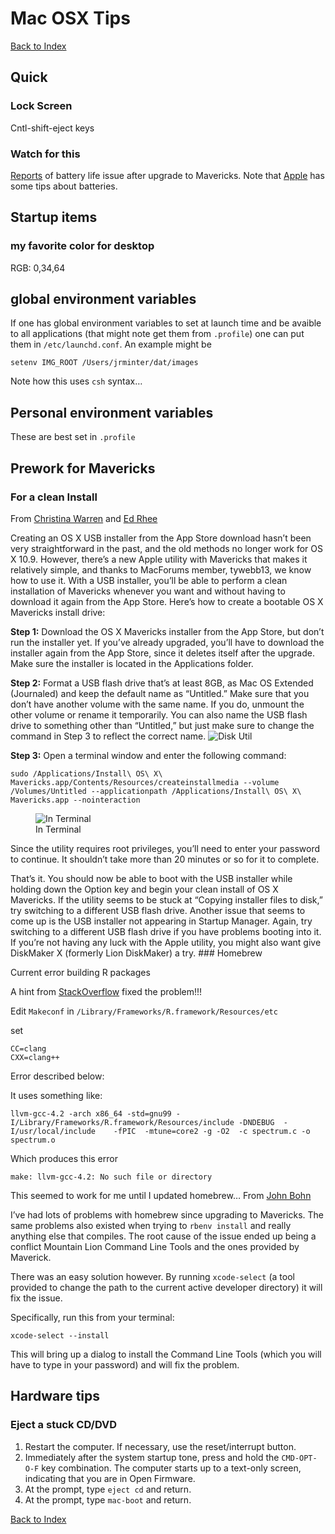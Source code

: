 Mac OSX Tips
========================================================

[Back to Index](../README.html)

## Quick
### Lock Screen
Cntl-shift-eject keys

### Watch for this
[Reports](https://discussions.apple.com/message/23505531#23505531) of battery life issue after upgrade to Mavericks. Note that [Apple](http://www.apple.com/batteries/notebooks.html) has some tips about batteries.

## Startup items
### my favorite color for desktop
RGB: 0,34,64

## global environment variables
If one has global environment variables to set at
launch time and be avaible to all applications (that
might note get them from ``.profile``) one can put
them in ``/etc/launchd.conf``. An example might be

```
setenv IMG_ROOT /Users/jrminter/dat/images
```

Note how this uses ``csh`` syntax...

## Personal environment variables
These are best set in ``.profile``

## Prework for Mavericks

### For a clean Install

From [Christina Warren](http://mashable.com/2013/10/23/clean-install-os-x-mavericks/) and [Ed Rhee](http://howto.cnet.com/8301-11310_39-57608836-285/how-to-create-a-bootable-os-x-mavericks-usb-install-drive/)

Creating an OS X USB installer from the App Store download hasn't been very straightforward in the past, and the old methods no longer work for OS X 10.9. However, there's a new Apple utility with Mavericks that makes it relatively simple, and thanks to MacForums member, tywebb13, we know how to use it. With a USB installer, you'll be able to perform a clean installation of Mavericks whenever you want and without having to download it again from the App Store. Here's how to create a bootable OS X Mavericks install drive:

**Step 1:** Download the OS X Mavericks installer from the App Store, but don't run the installer yet. If you've already upgraded, you'll have to download the installer again from the App Store, since it deletes itself after the upgrade. Make sure the installer is located in the Applications folder.

**Step 2:** Format a USB flash drive that's at least 8GB, as Mac OS Extended (Journaled) and keep the default name as "Untitled." Make sure that you don't have another volume with the same name. If you do, unmount the other volume or rename it temporarily. You can also name the USB flash drive to something other than "Untitled," but just make sure to change the command in Step 3 to reflect the correct name.
![Disk Util](png/format_USB_drive.png)

**Step 3:** Open a terminal window and enter the following command:

```
sudo /Applications/Install\ OS\ X\ Mavericks.app/Contents/Resources/createinstallmedia --volume /Volumes/Untitled --applicationpath /Applications/Install\ OS\ X\ Mavericks.app --nointeraction
```
![In Terminal](png/Create_OSX_install_media.png)

Since the utility requires root privileges, you'll need to enter your password to continue. It shouldn't take more than 20 minutes or so for it to complete.

That's it. You should now be able to boot with the USB installer while holding down the Option key and begin your clean install of OS X Mavericks. If the utility seems to be stuck at "Copying installer files to disk," try switching to a different USB flash drive. Another issue that seems to come up is the USB installer not appearing in Startup Manager. Again, try switching to a different USB flash drive if you have problems booting into it. If you're not having any luck with the Apple utility, you might also want give DiskMaker X (formerly Lion DiskMaker) a try.
### Homebrew

Current error building R packages

A hint from [StackOverflow](http://stackoverflow.com/questions/19533220/cannot-install-r-package-from-source-in-mac-osx-maverick) fixed the problem!!!

Edit ``Makeconf`` in  ``/Library/Frameworks/R.framework/Resources/etc``

set

```
CC=clang
CXX=clang++
```

Error described below:

It uses something like:

```
llvm-gcc-4.2 -arch x86_64 -std=gnu99 -I/Library/Frameworks/R.framework/Resources/include -DNDEBUG  -I/usr/local/include    -fPIC  -mtune=core2 -g -O2  -c spectrum.c -o spectrum.o
```

Which produces this error

```
make: llvm-gcc-4.2: No such file or directory
```

This seemed to work for me until I updated homebrew...
From [John Bohn](http://jjbohn.info/blog/2013/10/02/fixing-homebrew-on-mac-osx-mavericks/)

I've had lots of problems with homebrew since upgrading to Mavericks.
The same problems also existed when trying to ``rbenv install`` and
really anything else that compiles. The root cause of the issue ended
up being a conflict Mountain Lion Command Line Tools and the ones
provided by Maverick.

There was an easy solution however. By running ``xcode-select``
(a tool provided to change the path to the current active developer
directory) it will fix the issue.

Specifically, run this from your terminal:

```
xcode-select --install
```

This will bring up a dialog to install the Command Line Tools
(which you will have to type in your password) and will fix the problem.

## Hardware tips
### Eject a stuck CD/DVD
1. Restart the computer. If necessary, use the reset/interrupt
button.
2. Immediately after the system startup tone, press and
hold the ``CMD-OPT-O-F`` key combination. The computer starts
up to a text-only screen, indicating that you are in
Open Firmware.
3. At the prompt, type ``eject cd`` and return.
4. At the prompt, type ``mac-boot`` and return.

[Back to Index](../README.html)